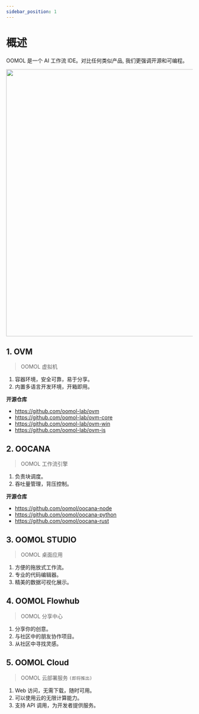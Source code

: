 ```yaml
---
sidebar_position: 1
---
```



# 概述

OOMOL 是一个 AI 工作流 IDE。对比任何类似产品, 我们更强调开源和可编程。

<img src={overview} width="720" />

## 1. OVM

> OOMOL 虚拟机

1. 容器环境，安全可靠，易于分享。
2. 内置多语言开发环境，开箱即用。

**开源仓库**

- https://github.com/oomol-lab/ovm
- https://github.com/oomol-lab/ovm-core
- https://github.com/oomol-lab/ovm-win
- https://github.com/oomol-lab/ovm-js

## 2. OOCANA

> OOMOL 工作流引擎

1. 负责块调度。
2. 吞吐量管理，背压控制。

**开源仓库**

- https://github.com/oomol/oocana-node
- https://github.com/oomol/oocana-python
- https://github.com/oomol/oocana-rust

## 3. OOMOL STUDIO

> OOMOL 桌面应用

1. 方便的拖放式工作流。
2. 专业的代码编辑器。
3. 精美的数据可视化展示。

## 4. OOMOL Flowhub

> OOMOL 分享中心

1. 分享你的创意。
2. 与社区中的朋友协作项目。
3. 从社区中寻找灵感。

## 5. OOMOL Cloud

> OOMOL 云部署服务 `(即将推出)`

1. Web 访问，无需下载，随时可用。
2. 可以使用云的无限计算能力。
3. 支持 API 调用，为开发者提供服务。

